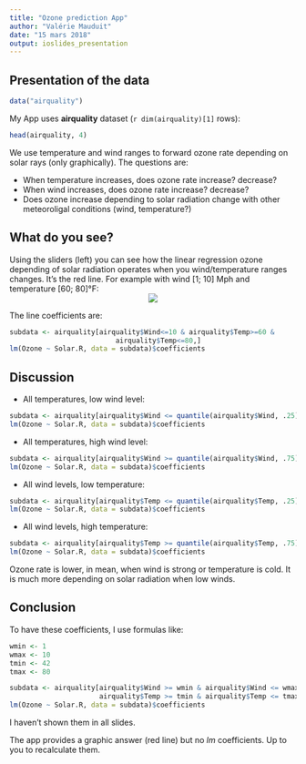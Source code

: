 ```yaml
---
title: "Ozone prediction App"
author: "Valérie Mauduit"
date: "15 mars 2018"
output: ioslides_presentation
---
```


## Presentation of the data

```r
data("airquality")
```
My App uses **airquality** dataset (`r dim(airquality)[1]` rows):
```r
head(airquality, 4)
```

We use temperature and wind ranges to forward ozone rate depending on solar rays (only graphically). The questions are:

* When temperature increases, does ozone rate increase? decrease?
* When wind increases, does ozone rate increase? decrease?
* Does ozone increase depending to solar radiation change with other meteoroligal conditions (wind, temperature?)



## What do you see?
Using the sliders (left) you can see how the linear regression ozone depending of solar radiation operates when you wind/temperature ranges changes. It's the red line. For example with wind [1; 10] Mph and temperature [60; 80]°F:
<center>![](W1_10_T60_80_petit.png)</center>

The line coefficients are:
```r
subdata <- airquality[airquality$Wind<=10 & airquality$Temp>=60 & 
                          airquality$Temp<=80,]
lm(Ozone ~ Solar.R, data = subdata)$coefficients
```

## Discussion

<div class="columns-2">
- All temperatures, low wind level:
```r
subdata <- airquality[airquality$Wind <= quantile(airquality$Wind, .25),]
lm(Ozone ~ Solar.R, data = subdata)$coefficients
```
- All temperatures, high wind level:
```r
subdata <- airquality[airquality$Wind >= quantile(airquality$Wind, .75),]
lm(Ozone ~ Solar.R, data = subdata)$coefficients
```
- All wind levels, low temperature:
```r
subdata <- airquality[airquality$Temp <= quantile(airquality$Temp, .25),]
lm(Ozone ~ Solar.R, data = subdata)$coefficients
```
- All wind levels, high temperature:
```r
subdata <- airquality[airquality$Temp >= quantile(airquality$Temp, .75),]
lm(Ozone ~ Solar.R, data = subdata)$coefficients
```
</div>

Ozone rate is lower, in mean, when wind is strong or temperature is cold. It is much more depending on solar radiation when low winds.

## Conclusion

To have these coefficients, I use formulas like:

```r
wmin <- 1
wmax <- 10
tmin <- 42
tmax <- 80 
```
```r
subdata <- airquality[airquality$Wind >= wmin & airquality$Wind <= wmax &
                      airquality$Temp >= tmin & airquality$Temp <= tmax,]
lm(Ozone ~ Solar.R, data = subdata)$coefficients
```

I haven't shown them in all slides.

The app provides a graphic answer (red line) but no *lm* coefficients. Up to you to recalculate them.


